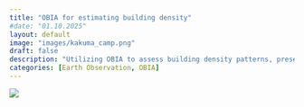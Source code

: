 ```yaml
---
title: "OBIA for estimating building density"
#date: "01.10.2025"
layout: default
image: "images/kakuma_camp.png"
draft: false
description: "Utilizing OBIA to assess building density patterns, presented in a scientific poster format for spatial analysis applications."
categories: [Earth Observation, OBIA]
---
```


![](images/OBIA%20TEAM_OLA&ETHEL.jpg){fig-align="center"}
